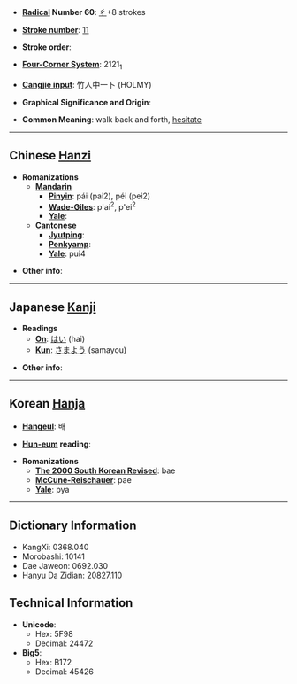 * '''[[Wiktionary:Chinese radical index| Radical]] Number 60''': [[Wiktionary:Chinese radical index 彳|彳]]+8 strokes

* '''[[Wiktionary:Chinese total strokes index|Stroke number]]''': [[Wiktionary:Chinese total strokes index 11|11]]

* '''Stroke order''': 

* '''[[Wiktionary:Chinese four corner index|Four-Corner System]]''': 2121<sub>1</sub>

* '''[[Wiktionary:Chinese Cangjie index|Cangjie input]]''': 竹人中一卜 (HOLMY)

* '''Graphical Significance and Origin''': 

* '''Common Meaning''': walk back and forth, [[hesitate]]

----

== Chinese [[Hanzi]] ==

* '''Romanizations'''
** '''[[Mandarin]]'''
*** '''[[Pinyin]]''': pái (pai2), péi (pei2)
*** '''[[Wade-Giles]]''': p'ai<sup>2</sup>, p'ei<sup>2</sup>
*** '''[[Yale]]''': 
** '''[[Cantonese]]'''
*** '''[[Jyutping]]''':
*** '''[[Penkyamp]]''': 
*** '''[[Yale]]''': pui4

* '''Other info''': 

----

== Japanese [[Kanji]] ==

* '''Readings'''
** '''[[On]]''': [[はい]] (hai)
** '''[[Kun]]''': [[さまよう]] (samayou)

* '''Other info''':  

----

== Korean [[Hanja]] ==

* '''[[Hangeul]]''': 배

* '''[[Hun-eum]] reading''': 

* '''Romanizations'''
** '''[[The 2000 South Korean Revised Romanization|The 2000 South Korean Revised]]''': bae
** '''[[McCune-Reischauer]]''': pae
** '''[[Yale]]''': pya

----

== Dictionary Information ==

* KangXi: 0368.040
* Morobashi: 10141
* Dae Jaweon: 0692.030
* Hanyu Da Zidian: 20827.110

== Technical Information ==

* '''Unicode''':
** Hex: 5F98
** Decimal: 24472
* '''Big5''':
** Hex: B172
** Decimal: 45426